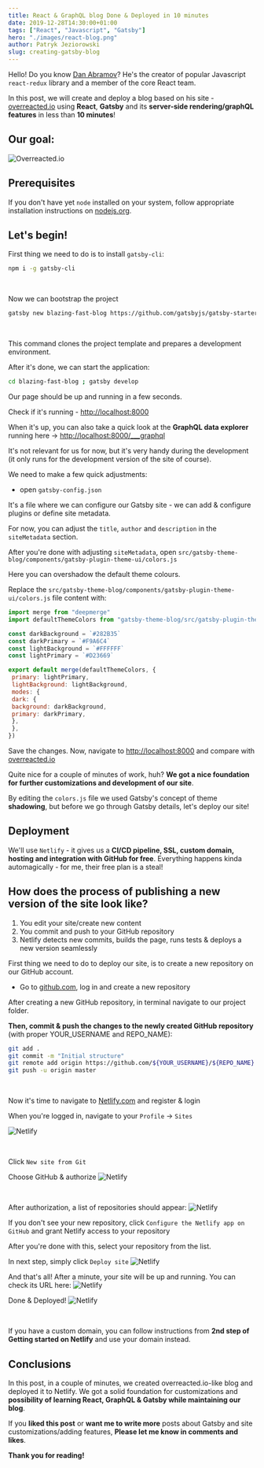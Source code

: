 ```yaml
---
title: React & GraphQL blog Done & Deployed in 10 minutes
date: 2019-12-28T14:30:00+01:00
tags: ["React", "Javascript", "Gatsby"]
hero: "./images/react-blog.png"
author: Patryk Jeziorowski
slug: creating-gatsby-blog 
---
```


Hello! Do you know [Dan Abramov](https://twitter.com/dan_abramov?ref_src=twsrc%5Egoogle%7Ctwcamp%5Eserp%7Ctwgr%5Eauthor)? He's the creator of popular Javascript `react-redux` library
and a member of the core React team. 

In this post, we will create and deploy a blog based on his site - [overreacted.io](https://overreacted.io)
using **React**, **Gatsby** and its **server-side rendering/graphQL features** in less than **10 minutes**!

## Our goal:
![Overreacted.io](./images/overreacted.jpg)
## Prerequisites
If you don't have yet `node` installed on your system, follow appropriate installation instructions on [nodejs.org](https://nodejs.org/en/).

## Let's begin!
First thing we need to do is to install `gatsby-cli`:
```bash
npm i -g gatsby-cli
```

<br />

Now we can bootstrap the project
```bash
gatsby new blazing-fast-blog https://github.com/gatsbyjs/gatsby-starter-blog-theme
```

<br />

This command clones the project template and prepares a development environment.

After it's done, we can start the application:
```bash
cd blazing-fast-blog ; gatsby develop
```

Our page should be up and running in a few seconds.

Check if it's running - [http://localhost:8000](http://localhost:8000)

When it's up, you can also take a quick look at the **GraphQL data explorer** running here -> [http://localhost:8000/___graphql](http://localhost:8000/___graphql) 

It's not relevant for us for now, but it's very handy during the development (it only runs for the development version of the site of course).

We need to make a few quick adjustments:

- open `gatsby-config.json`

It's a file where we can configure our Gatsby site - we can add & configure plugins or define site metadata.

For now, you can adjust the `title`, `author` and `description` in the `siteMetadata` section.

After you're done with adjusting `siteMetadata`, open `src/gatsby-theme-blog/components/gatsby-plugin-theme-ui/colors.js`

Here you can overshadow the default theme colours.

Replace the `src/gatsby-theme-blog/components/gatsby-plugin-theme-ui/colors.js` file content with: 
```js
import merge from "deepmerge"
import defaultThemeColors from "gatsby-theme-blog/src/gatsby-plugin-theme-ui/colors"

const darkBackground = `#282B35`
const darkPrimary = `#F9A6C4`
const lightBackground = `#FFFFFF`
const lightPrimary = `#D23669`

export default merge(defaultThemeColors, {
 primary: lightPrimary,
 lightBackground: lightBackground,
 modes: {
 dark: {
 background: darkBackground,
 primary: darkPrimary,
 },
 },
})
```

Save the changes. Now, navigate to [http://localhost:8000](http://localhost:8000) and compare with [overreacted.io](https://overreacted.io)

Quite nice for a couple of minutes of work, huh? **We got a nice foundation for further customizations and development of our site**.

By editing the `colors.js` file we used Gatsby's concept of theme **shadowing**, but before we go through Gatsby details, let's deploy our site!

## Deployment
We'll use `Netlify` - it gives us a **CI/CD pipeline, SSL, custom domain, hosting and integration with GitHub for free**.
Everything happens kinda automagically - for me, their free plan is a steal!

## How does the process of publishing a new version of the site look like?

1. You edit your site/create new content
2. You commit and push to your GitHub repository
3. Netlify detects new commits, builds the page, runs tests & deploys a new version seamlessly

First thing we need to do to deploy our site, is to create a new repository on our GitHub account.
- Go to [github.com](https://github.com), log in and create a new repository



After creating a new GitHub repository, in terminal navigate to our project folder.

**Then, commit & push the changes to the newly created GitHub repository** (with proper YOUR_USERNAME and REPO_NAME):
```bash
git add . 
git commit -m "Initial structure"
git remote add origin https://github.com/${YOUR_USERNAME}/${REPO_NAME}.git 
git push -u origin master
```

<br />

Now it's time to navigate to [Netlify.com](https://netlify.com) and register & login

When you're logged in, navigate to your `Profile` -> `Sites`

![Netlify](./images/netlify-sites.jpg)

<br />

Click `New site from Git`

Choose GitHub & authorize
![Netlify](./images/netlify-github.jpg)

<br />

After authorization, a list of repositories should appear:
![Netlify](./images/netlify-repos.jpg)


If you don't see your new repository, click `Configure the Netlify app on GitHub` and grant Netlify access to your repository

After you're done with this, select your repository from the list.

In next step, simply click `Deploy site`
![Netlify](./images/deploy-netlify.jpg)

And that's all! After a minute, your site will be up and running. You can check its URL here:
![Netlify](./images/netlify-url.jpg)

Done & Deployed!
![Netlify](./images/netlify-deployed.jpg)

<br />

If you have a custom domain, you can follow instructions from **2nd step of Getting started on Netlify**
and use your domain instead.

## Conclusions
In this post, in a couple of minutes, we created overreacted.io-like blog and deployed it to Netlify.
We got a solid foundation for customizations and **possibility of learning React, GraphQL & Gatsby while maintaining our blog**.

If you **liked this post** or **want me to write more** posts about Gatsby and site customizations/adding features,
**Please let me know in comments and likes**.

**Thank you for reading!**